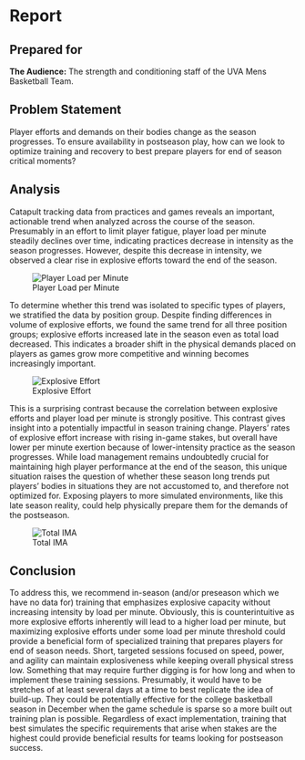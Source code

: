 # Report {.unnumbered}

## Prepared for {.unnumbered}

**The Audience:** The strength and conditioning staff of the UVA Mens Basketball Team.

## Problem Statement

Player efforts and demands on their bodies change as the season progresses. To ensure availability in postseason play, how can we look to optimize training and recovery to best prepare players for end of season critical moments?

## Analysis

Catapult tracking data from practices and games reveals an important, actionable trend when analyzed across the course of the season. Presumably in an effort to limit player fatigue, player load per minute steadily declines over time, indicating practices decrease in intensity as the season progresses. However, despite this decrease in intensity, we observed a clear rise in explosive efforts toward the end of the season.

![Player Load per Minute](player_load_per_minute.png)

To determine whether this trend was isolated to specific types of players, we stratified the data by position group. Despite finding differences in volume of explosive efforts, we found the same trend for all three position groups; explosive efforts increased late in the season even as total load decreased. This indicates a broader shift in the physical demands placed on players as games grow more competitive and winning becomes increasingly important.

![Explosive Effort](effort.png)

This is a surprising contrast because the correlation between explosive efforts and player load per minute is strongly positive. This contrast gives insight into a potentially impactful in season training change.  Players' rates of explosive effort increase with rising in-game stakes, but overall have lower per minute exertion because of lower-intensity practice as the season progresses. While load management remains undoubtedly crucial for maintaining high player performance at the end of the season, this unique situation raises the question of whether these season long trends put players’ bodies in situations they are not accustomed to, and therefore not optimized for. Exposing players to more simulated environments, like this late season reality, could help physically prepare them for the demands of the postseason.

![Total IMA](ima.png)

## Conclusion

To address this, we recommend in-season (and/or preseason which we have no data for) training that emphasizes explosive capacity without increasing intensity by load per minute. Obviously, this is counterintuitive as more explosive efforts inherently will lead to a higher load per minute, but maximizing explosive efforts under some load per minute threshold could provide a beneficial form of specialized training that prepares players for end of season needs.  Short, targeted sessions focused on speed, power, and agility can maintain explosiveness while keeping overall physical stress low. 
Something that may require further digging is for how long and when to implement these training sessions. Presumably, it would have to be stretches of at least several days at a time to best replicate the idea of build-up. They could be potentially effective for the college basketball season in December when the game schedule is sparse so a more built out training plan is possible. Regardless of exact implementation, training that best simulates the specific requirements that arise when stakes are the highest could provide beneficial results for teams looking for postseason success.
